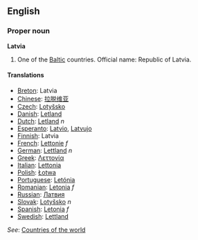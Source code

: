 ==English==
===Proper noun===
'''Latvia'''

# One of the [[Baltic]] countries. Official name: Republic of Latvia.
==== Translations ====
*[[Breton]]: Latvia
*[[Chinese]]: [[拉脱维亚]]
*[[Czech]]: [[Lotyšsko]]
*[[Danish]]: [[Letland]]
*[[Dutch]]: [[Letland]] ''n''
*[[Esperanto]]: [[Latvio]], [[Latvujo]]
*[[Finnish]]: Latvia
*[[French]]: [[Lettonie]] ''f''
*[[German]]: [[Lettland]] ''n''
*[[Greek]]: [[Λεττονία]]
*[[Italian]]: [[Lettonia]]
*[[Polish]]: [[Łotwa]]
*[[Portuguese]]: [[Letónia]]
*[[Romanian]]: [[Letonia]] ''f''
*[[Russian]]: [[Латвия]]
*[[Slovak]]: [[Lotyšsko]] ''n''
*[[Spanish]]: [[Letonia]] ''f''
*[[Swedish]]: [[Lettland]]

''See'': [[Countries of the world]]